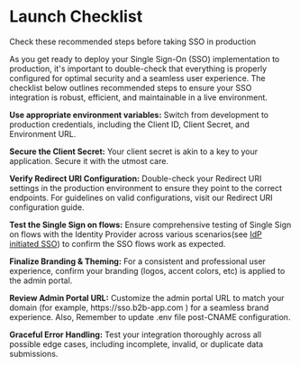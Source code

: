 
# Launch Checklist

<Subtitle>Check these recommended steps before taking SSO in production</Subtitle>

As you get ready to deploy your Single Sign-On (SSO) implementation to production, it's important to double-check that everything is properly configured for optimal security and a seamless user experience. The checklist below outlines recommended steps to ensure your SSO integration is robust, efficient, and maintainable in a live environment.

<LabeledCheckbox id="1"> **Use appropriate environment variables:** </LabeledCheckbox> Switch from development to production credentials, including the Client ID, Client Secret, and Environment URL.

<LabeledCheckbox id="2"> **Secure the Client Secret:** </LabeledCheckbox> Your client secret is akin to a key to your application. Secure it with the utmost care.

<LabeledCheckbox id="3"> **Verify Redirect URI Configuration:** </LabeledCheckbox> Double-check your Redirect URI settings in the production environment to ensure they point to the correct endpoints. For guidelines on valid configurations, visit our Redirect URI configuration guide.

<LabeledCheckbox id="3.1"> **Test the Single Sign on flows:** </LabeledCheckbox> Ensure comprehensive testing of Single Sign on flows with the Identity Provider across various scenarios(see [IdP initiated SSO](sso/test-sso)) to confirm the SSO flows work as expected.

<LabeledCheckbox id="4"> **Finalize Branding & Theming:** </LabeledCheckbox> For a consistent and professional user experience, confirm your branding (logos, accent colors, etc) is applied to the admin portal.

<LabeledCheckbox id="5"> **Review Admin Portal URL:** </LabeledCheckbox> Customize the admin portal URL to match your domain (for example, <SimpleCode>https:<span></span>//sso.b2b-app.com </SimpleCode>) for a seamless brand experience. Also, Remember to update <SimpleCode>.env</SimpleCode> file post-CNAME configuration.

<LabeledCheckbox id="6"> **Graceful Error Handling:** </LabeledCheckbox> Test your integration thoroughly across all possible edge cases, including incomplete, invalid, or duplicate data submissions.
